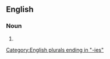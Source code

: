 ==English==

===Noun===
{{head|en|noun plural form}}

# {{plural of|amorality|lang=en}}

[[Category:English plurals ending in "-ies"]]
